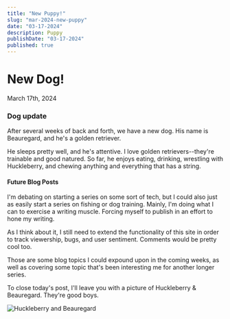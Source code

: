 ```yaml
---
title: "New Puppy!"
slug: "mar-2024-new-puppy"
date: "03-17-2024"
description: Puppy
publishDate: "03-17-2024"
published: true
---
```


# New Dog!

March 17th, 2024

### Dog update

After several weeks of back and forth, we have a new dog. His name is
Beauregard, and he's a golden retriever.

He sleeps pretty well, and he's attentive. I love golden retrievers--they're
trainable and good natured. So far, he enjoys eating, drinking, wrestling with
Huckleberry, and chewing anything and everything that has a string.

#### Future Blog Posts

I'm debating on starting a series on some sort of tech, but I could also just as
easily start a series on fishing or dog training. Mainly, I'm doing what I can
to exercise a writing muscle. Forcing myself to publish in an effort to hone my
writing.

As I think about it, I still need to extend the functionality of this site in
order to track viewership, bugs, and user sentiment. Comments would be pretty
cool too.

Those are some blog topics I could expound upon in the coming weeks, as well as
covering some topic that's been interesting me for another longer series.

To close today's post, I'll leave you with a picture of Huckleberry &
Beauregard. They're good boys.

![Huckleberry and Beauregard](/images/huckAndBeau.jpg)
